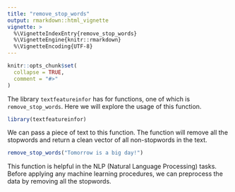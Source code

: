 ```yaml
---
title: "remove_stop_words"
output: rmarkdown::html_vignette
vignette: >
  %\VignetteIndexEntry{remove_stop_words}
  %\VignetteEngine{knitr::rmarkdown}
  %\VignetteEncoding{UTF-8}
---
```


```r
knitr::opts_chunk$set(
  collapse = TRUE,
  comment = "#>"
)
```

The library `textfeatureinfor` has for functions, one of which is `remove_stop_words`. Here we will explore the usage of this function.

```r
library(textfeatureinfor)
```

We can pass a piece of text to this function. The function will remove all the stopwords and return a clean vector of all non-stopwords in the text.

```r
remove_stop_words("Tomorrow is a big day!")
```

This function is helpful in the NLP (Natural Language Processing) tasks. Before applying any machine learning procedures, we can preprocess the data by removing all the stopwords. 
